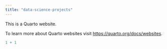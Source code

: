 ```yaml
---
title: "data-science-projects"
---
```


This is a Quarto website.

To learn more about Quarto websites visit <https://quarto.org/docs/websites>.

```r
1 + 1
```

